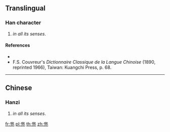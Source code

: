 ==Translingual==

===Han character===
{{Han char|rn=10|rad=儿|as=10|sn=12|four=|canj=LMMU}}

# {{context|archaic|lang=mul}} {{altform|兜|lang=mul|nodot=a}} ''in all its senses''.

====References====
* {{Han ref|kx=0125.211|dkj=01393|dj=0266.050|hdz=10274.030|uh=5160|ud=20832}}
* F.S. Couvreur's ''Dictionnaire Classique de la Langue Chinoise'' (1890, reprinted 1966), Taiwan: Kuangchi Press, p. 68.

----

==Chinese==

===Hanzi===
{{cmn-hanzi|pin=[[dōu]] ([[dou1]])|wg=tou<sup>1</sup>}}

# {{lb|zh|archaic}} {{altform|兜|lang=zh|nodot=a}} ''in all its senses''.

[[fr:兠]]
[[pl:兠]]
[[th:兠]]
[[zh:兠]]